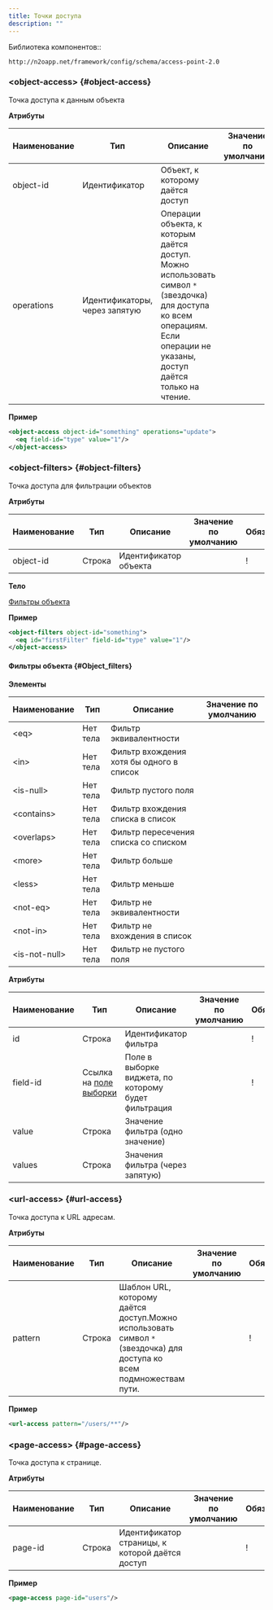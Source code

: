 ```yaml
---
title: Точки доступа
description: ""
---
```


Библиотека компонентов::
```
http://n2oapp.net/framework/config/schema/access-point-2.0
```

### &lt;object-access&gt; {#object-access}

Точка доступа к данным объекта

**Атрибуты**

|Наименование|Тип                          |Описание                                                                                                                                                                     |Значение по умолчанию|Обязательность
|------------|-----------------------------|-----------------------------------------------------------------------------------------------------------------------------------------------------------------------------|---------------------|--------------
|object-id   |Идентификатор                |Объект, к которому даётся доступ                                                                                                                                             |                     |!
|operations  |Идентификаторы, через запятую|Операции объекта, к которым даётся доступ. Можно использовать символ `*` (звездочка) для доступа ко всем операциям. Если операции не указаны, доступ даётся только на чтение.|                     |

**Пример**

```xml
<object-access object-id="something" operations="update">
  <eq field-id="type" value="1"/>
</object-access>
```

### &lt;object-filters&gt; {#object-filters}

Точка доступа для фильтрации объектов

**Атрибуты**

|Наименование|Тип    |Описание              |Значение по умолчанию|Обязательность
|------------|-------|----------------------|---------------------|--------------
|object-id   |Строка |Идентификатор объекта |                     |!

**Тело**

[Фильтры объекта](#Object_filters)

**Пример**

```xml
<object-filters object-id="something">
  <eq id="firstFilter" field-id="type" value="1"/>
</object-access>
```

#### Фильтры объекта {#Object_filters}

**Элементы**

|Наименование       |Тип          |Описание                                |Значение по умолчанию|
|-------------------|-------------|----------------------------------------|---------------------|
|&lt;eq&gt;         |Нет тела     |Фильтр эквивалентности                  |                     |
|&lt;in&gt;         |Нет тела     |Фильтр вхождения хотя бы одного в список|                     |
|&lt;is-null&gt;    |Нет тела     |Фильтр пустого поля                     |                     |
|&lt;contains&gt;   |Нет тела     |Фильтр вхождения списка в список        |                     |
|&lt;overlaps&gt;   |Нет тела     |Фильтр пересечения списка со списком    |                     |
|&lt;more&gt;       |Нет тела     |Фильтр больше                           |                     |
|&lt;less&gt;       |Нет тела     |Фильтр меньше                           |                     |
|&lt;not-eq&gt;     |Нет тела     |Фильтр не эквивалентности               |                     |
|&lt;not-in&gt;     |Нет тела     |Фильтр не вхождения в список            |                     |
|&lt;is-not-null&gt;|Нет тела     |Фильтр не пустого поля                  |                     |

**Атрибуты**

|Наименование|Тип                                           |Описание                                            |Значение по умолчанию|Обязательность
|------------|----------------------------------------------|----------------------------------------------------|---------------------|--------------
|id          |Строка                                        |Идентификатор фильтра                               |                     |!
|field-id    |Ссылка на [поле выборки](../xml/object#field2)|Поле в выборке виджета, по которому будет фильтрация|                     |!
|value       |Строка                                        |Значение фильтра (одно значение)                    |                     |
|values      |Строка                                        |Значения фильтра (через запятую)                    |                     |

### &lt;url-access&gt; {#url-access}

Точка доступа к URL адресам.

**Атрибуты**

|Наименование|Тип   |Описание                                                                                                            |Значение по умолчанию|Обязательность
|------------|------|--------------------------------------------------------------------------------------------------------------------|---------------------|--------------
|pattern     |Строка|Шаблон URL, которому даётся доступ.Можно использовать символ `*` (звездочка) для доступа ко всем подмножествам пути.|                     |!

**Пример**

```xml
<url-access pattern="/users/**"/>
```

### &lt;page-access&gt; {#page-access}

Точка доступа к странице.

**Атрибуты**

|Наименование|Тип   |Описание                                       |Значение по умолчанию|Обязательность
|------------|------|-----------------------------------------------|---------------------|--------------
|page-id     |Строка|Идентификатор страницы, к которой даётся доступ|                     |!

**Пример**

```xml
<page-access page-id="users"/>
```
